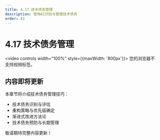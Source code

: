 ```yaml
---
title: 4.17 技术债务管理
description: 使用AI识别与管理技术债务
order: 43
---
```


# 4.17 技术债务管理

<video controls width="100%" style={{maxWidth: '800px'}}>
  <source src="https://minio.xiaofeng.show/ai-code/4.17.mp4" type="video/mp4" />
  您的浏览器不支持视频标签。
</video>

## 内容即将更新

本章节将介绍技术债务管理技巧：

- 技术债务识别与评估
- 重构策略与优先级确定
- 渐进式改进方法论
- 技术债务预防与长期管理

敬请期待完整内容更新！ 
